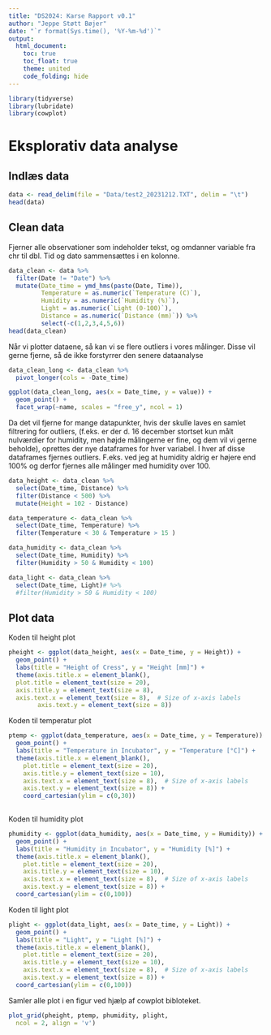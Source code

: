 ```yaml
---
title: "DS2024: Karse Rapport v0.1"
author: "Jeppe Støtt Bøjer"
date: "`r format(Sys.time(), '%Y-%m-%d')`"
output: 
  html_document:
    toc: true
    toc_float: true
    theme: united
    code_folding: hide
---
```


```r
library(tidyverse)
library(lubridate)
library(cowplot)
```

# Eksplorativ data analyse

## Indlæs data
```r
data <- read_delim(file = "Data/test2_20231212.TXT", delim = "\t")
head(data)
```

## Clean data

Fjerner alle observationer som indeholder tekst, og omdanner variable fra chr til dbl. Tid og dato sammensættes i en kolonne.

```r
data_clean <- data %>%
  filter(Date != "Date") %>%
  mutate(Date_time = ymd_hms(paste(Date, Time)),
         Temperature = as.numeric(`Temperature (C)`),
         Humidity = as.numeric(`Humidity (%)`),
         Light = as.numeric(`Light (0-100)`),
         Distance = as.numeric(`Distance (mm)`)) %>%
         select(-c(1,2,3,4,5,6))
head(data_clean)
```

Når vi plotter dataene, så kan vi se flere outliers i vores målinger. Disse vil gerne fjerne, så de ikke forstyrrer den senere dataanalyse
```r
data_clean_long <- data_clean %>% 
  pivot_longer(cols = -Date_time)

ggplot(data_clean_long, aes(x = Date_time, y = value)) +
  geom_point() +
  facet_wrap(~name, scales = "free_y", ncol = 1)
```

Da det vil fjerne for mange datapunkter, hvis der skulle laves en samlet filtrering for outliers, (f.eks. er der d. 16 december stortset kun målt nulværdier for humidity, men højde målingerne er fine, og dem vil vi gerne beholde), oprettes der nye dataframes for hver variabel.  I hver af disse dataframes fjernes outliers. F.eks. ved jeg at humidity aldrig er højere end 100% og derfor fjernes alle målinger med humidity over 100.

```r
data_height <- data_clean %>% 
  select(Date_time, Distance) %>%
  filter(Distance < 500) %>%
  mutate(Height = 102 - Distance)

data_temperature <- data_clean %>% 
  select(Date_time, Temperature) %>%
  filter(Temperature < 30 & Temperature > 15 )

data_humidity <- data_clean %>% 
  select(Date_time, Humidity) %>%
  filter(Humidity > 50 & Humidity < 100)

data_light <- data_clean %>% 
  select(Date_time, Light)# %>%
  #filter(Humidity > 50 & Humidity < 100)
```

## Plot data

Koden til height plot
```r
pheight <- ggplot(data_height, aes(x = Date_time, y = Height)) +
  geom_point() + 
  labs(title = "Height of Cress", y = "Height [mm]") +
  theme(axis.title.x = element_blank(),
  plot.title = element_text(size = 20),
  axis.title.y = element_text(size = 8),
  axis.text.x = element_text(size = 8),  # Size of x-axis labels
        axis.text.y = element_text(size = 8))
```

Koden til temperatur plot
```r
ptemp <- ggplot(data_temperature, aes(x = Date_time, y = Temperature)) +
  geom_point() + 
  labs(title = "Temperature in Incubator", y = "Temperature [°C]") +
  theme(axis.title.x = element_blank(),
    plot.title = element_text(size = 20),
    axis.title.y = element_text(size = 10),
    axis.text.x = element_text(size = 8),  # Size of x-axis labels
    axis.text.y = element_text(size = 8)) +
    coord_cartesian(ylim = c(0,30))
  
```

Koden til humidity plot
```r
phumidity <- ggplot(data_humidity, aes(x = Date_time, y = Humidity)) +
  geom_point() + 
  labs(title = "Humidity in Incubator", y = "Humidity [%]") +
  theme(axis.title.x = element_blank(),
    plot.title = element_text(size = 20),
    axis.title.y = element_text(size = 10),
    axis.text.x = element_text(size = 8),  # Size of x-axis labels
    axis.text.y = element_text(size = 8)) +
  coord_cartesian(ylim = c(0,100))
```

Koden til light plot
```r
plight <- ggplot(data_light, aes(x = Date_time, y = Light)) +
  geom_point() + 
  labs(title = "Light", y = "Light [%]") +
  theme(axis.title.x = element_blank(),
    plot.title = element_text(size = 20),
    axis.title.y = element_text(size = 10),
    axis.text.x = element_text(size = 8),  # Size of x-axis labels
    axis.text.y = element_text(size = 8)) +
  coord_cartesian(ylim = c(0,100))
```


Samler alle plot i en figur ved hjælp af cowplot bibloteket.

```r
plot_grid(pheight, ptemp, phumidity, plight,
  ncol = 2, align = 'v')
```